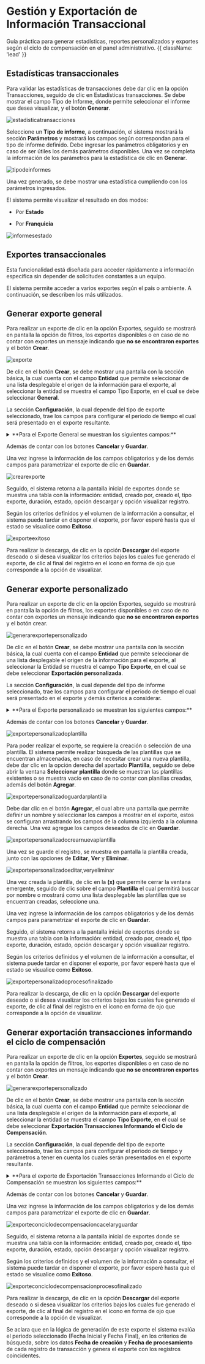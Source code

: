 

# Gestión y Exportación de Información Transaccional

Guía práctica para generar estadísticas, reportes personalizados y exportes según el ciclo de compensación en el panel administrativo. {{ className: 'lead' }}

## Estadísticas transaccionales

Para validar las estadísticas de transacciones debe dar clic en la opción Transacciones, seguido de clic en Estadísticas transacciones. Se debe mostrar el campo Tipo de Informe, donde permite seleccionar el informe que desea visualizar, y el botón **Generar**.

![estadisticatransacciones](/payments/newpanel/migration/transaction/estadisticatransacciones.webp) 

Seleccione un **Tipo de informe**, a continuación, el sistema mostrará la sección **Parámetros** y mostrará los campos según correspondan para el tipo de informe definido. 
Debe ingresar los parámetros obligatorios y en caso de ser útiles los demás parámetros disponibles. Una vez se completa la información de los parámetros para la estadística de clic en **Generar**.

![tipodeinformes](/payments/newpanel/migration/transaction/tipodeinformes.webp) 

Una vez generado, se debe mostrar una estadística cumpliendo con los parámetros ingresados.  

El sistema permite visualizar el resultado en dos modos: 

- Por **Estado** 

- Por **Franquicia** 

![informesestado](/payments/newpanel/migration/transaction/informesestado.webp) 

## Exportes transaccionales

Esta funcionalidad está diseñada para acceder rápidamente a información específica sin depender de solicitudes constantes a un equipo.  

El sistema permite acceder a varios exportes según el país o ambiente.  A continuación, se describen los más utilizados. 

## Generar exporte general 

Para realizar un exporte de clic en la opción Exportes, seguido se mostrará en pantalla la opción de filtros, 
los exportes disponibles o en caso de no contar con exportes un mensaje indicando que **no se encontraron exportes** y el botón **Crear**.  

![exporte](/payments/newpanel/migration/transaction/exporte.webp) 

De clic en el botón **Crear**, se debe mostrar una pantalla con la sección básica, la cual cuenta con el campo **Entidad** que permite seleccionar de una lista desplegable el origen de la información para el exporte, al seleccionar la entidad se muestra el campo Tipo Exporte, en el cual se debe seleccionar **General**. 

La sección **Configuración**, la cual depende del tipo de exporte seleccionado, trae los campos para configurar el periodo de tiempo el cual será presentado en el exporte resultante.  

<details>

  <summary> **Para el Exporte General se muestran los siguientes campos:**</summary>

- Fecha inicial (obligatorio)

- Fecha final (obligatorio)

- Formato (obligatorio)

- Medio de pago

- Respuesta

- Tipo transacción

- Comercio

- Sitio

- Botón en pruebas

- Botón incluir bin

- Botón incluir lote
 
</details>

Además de contar con los botones **Cancelar** y **Guardar**.  

Una vez ingrese la información de los campos obligatorios y de los demás campos para parametrizar el exporte de clic en **Guardar**.  

 ![crearexporte](/payments/newpanel/migration/transaction/crearexporte.webp) 

Seguido, el sistema retorna a la pantalla inicial de exportes donde se muestra una tabla con la información: entidad, creado por, creado el, tipo exporte, duración, estado, opción descargar y opción visualizar registro. 

Según los criterios definidos y el volumen de la información a consultar, el sistema puede tardar en disponer el exporte, por favor esperé hasta que el estado se visualice como **Exitoso**. 

![exporteexitoso](/payments/newpanel/migration/transaction/exporteexitoso.webp) 

Para realizar la descarga, de clic en la opción **Descargar** del exporte deseado o si desea visualizar los criterios bajos los cuales fue generado el exporte, de clic al final del registro en el ícono en forma de ojo que corresponde a la opción de visualizar.  

## Generar exporte personalizado

Para realizar un exporte de clic en la opción Exportes, seguido se mostrará en pantalla la opción de filtros, los exportes disponibles o en caso de no contar con exportes un mensaje indicando que **no se encontraron exportes** y el botón crear.  

![generarexportepersonalizado](/payments/newpanel/migration/transaction/generarexportepersonalizado.webp) 

De clic en el botón **Crear**, se debe mostrar una pantalla con la sección básica, la cual cuenta con el campo **Entidad** que permite seleccionar de una lista desplegable el origen de la información para el exporte, al seleccionar la Entidad se muestra el campo **Tipo Exporte**, en el cual se debe seleccionar **Exportación personalizada**.  

La sección **Configuración**, la cual depende del tipo de informe seleccionado, trae los campos para configurar el periodo de tiempo el cual será presentado en el exporte y demás criterios a considerar.  

<details>

  <summary> **Para el Exporte personalizado se muestran los siguientes campos:** </summary>

- Fecha inicial (obligatorio) 

- Fecha final (obligatorio) 

- Formato (obligatorio) 

- Plantilla (obligatorio) 

- Medio de pago  

- Tipo transacción  

- Comercio  

- Sitio  

- Respuesta 

- Botón en pruebas 

</details>

Además de contar con los botones **Cancelar** y **Guardar**.  

![exportepersonalizadoplantilla](/payments/newpanel/migration/transaction/exportepersonalizadoplantilla.webp) 

Para poder realizar el exporte, se requiere la creación o selección de una plantilla. 
El sistema permite realizar búsqueda de las plantillas que se encuentran almacenadas, en caso de necesitar crear una nueva plantilla, debe dar clic en la opción derecha del apartado **Plantilla**, seguido se debe abrir la ventana **Seleccionar plantilla** donde se muestran las plantillas existentes o se muestra vacío en caso de no contar con planillas creadas, además del botón **Agregar**. 

![exportepersonalizadoguardarplantilla](/payments/newpanel/migration/transaction/exportepersonalizadoguardarplantilla.webp) 

Debe dar clic en el botón **Agregar**, el cual abre una pantalla que permite definir un nombre y seleccionar los campos a mostrar en el exporte, estos se configuran arrastrando los campos de la columna izquierda a la columna derecha.
Una vez agregue los campos deseados de clic en **Guardar**.  

![exportepersonalizadocrearnuevaplantilla](/payments/newpanel/migration/transaction/exportepersonalizadocrearnuevaplantilla.webp) 

Una vez se guarde el registro, se muestra en pantalla la plantilla creada, junto con las opciones de **Editar**, **Ver** y **Eliminar**.  

![exportepersonalizadoeditar,veryeliminar](/payments/newpanel/migration/transaction/exportepersonalizadoeditar,veryeliminar.webp) 

Una vez creada la plantilla, de clic en la **(x)** que permite cerrar la ventana emergente, seguido de clic sobre el campo **Plantilla** el cual permitirá buscar por nombre o mostrará como una lista desplegable las plantillas que se encuentran creadas, seleccione una.

Una vez ingrese la información de los campos obligatorios y de los demás campos para parametrizar el exporte de clic en **Guardar**.

Seguido, el sistema retorna a la pantalla inicial de exportes donde se muestra una tabla con la información: entidad, creado por, creado el, tipo exporte, duración, estado, opción descargar y opción visualizar registro.

Según los criterios definidos y el volumen de la información a consultar, el sistema puede tardar en disponer el exporte, por favor esperé hasta que el estado se visualice como **Exitoso**.

![exportepersonalizadoprocesofinalizado](/payments/newpanel/migration/transaction/exportepersonalizadoprocesofinalizado.webp) 

Para realizar la descarga, de clic en la opción **Descargar** del exporte deseado o si desea visualizar los criterios bajos los cuales fue generado el exporte, de clic al final del registro en el ícono en forma de ojo que corresponde a la opción de visualizar.

## Generar exportación transacciones informando el ciclo de compensación

Para realizar un exporte de clic en la opción **Exportes**, seguido se mostrará en pantalla la opción de filtros, los exportes disponibles o en caso de no contar con exportes un mensaje indicando que **no se encontraron exportes** y el botón **Crear**.

![generarexportepersonalizado](/payments/newpanel/migration/transaction/generarexportepersonalizado.webp) 

De clic en el botón **Crear**, se debe mostrar una pantalla con la sección básica, la cual cuenta con el campo **Entidad** que permite seleccionar de una lista desplegable el origen de la información para el exporte, al seleccionar la entidad se muestra el campo **Tipo Exporte**, en el cual se debe seleccionar **Exportación Transacciones Informando el Ciclo de Compensación**. 

La sección **Configuración**, la cual depende del tipo de exporte seleccionado, trae los campos para configurar el periodo de tiempo y parámetros a tener en cuenta los cuales serán presentados en el exporte resultante.

<details>

  <summary> **Para el exporte de Exportación Transacciones Informando el Ciclo de Compensación se muestran los siguientes campos:**  </summary>

Fecha inicial (obligatorio) 

Fecha final (obligatorio) 

Formato (obligatorio) 

Comercio 

Sitio 

Medio de pago 

Opción “en pruebas” 

Opción “Detallado” 

</details>

Además de contar con los botones **Cancelar** y **Guardar**.  

Una vez ingrese la información de los campos obligatorios y de los demás campos para parametrizar el exporte de clic en **Guardar**.  

![exporteconciclodecompensacioncacelaryguardar](/payments/newpanel/migration/transaction/exporteconciclodecompensacioncacelaryguardar.webp) 

Seguido, el sistema retorna a la pantalla inicial de exportes donde se muestra una tabla con la información: entidad, creado por, creado el, tipo exporte, duración, estado, opción descargar y opción visualizar registro.

Según los criterios definidos y el volumen de la información a consultar, el sistema puede tardar en disponer el exporte, por favor esperé hasta que el estado se visualice como **Exitoso**. 

![exporteconciclodecompensacionprocesofinalizado](/payments/newpanel/migration/transaction/exporteconciclodecompensacionprocesofinalizado.webp) 

Para realizar la descarga, de clic en la opción **Descargar** del exporte deseado o si desea visualizar los criterios bajos los cuales fue generado el exporte, de clic al final del registro en el ícono en forma de ojo que corresponde a la opción de visualizar.

Se aclara que en la lógica de generación de este exporte el sistema evalúa el periodo seleccionado (Fecha Inicial y Fecha Final), en los criterios de búsqueda, sobre los datos **Fecha de creación** y **Fecha de procesamiento** de cada registro de transacción y genera el exporte con los registros coincidentes.
